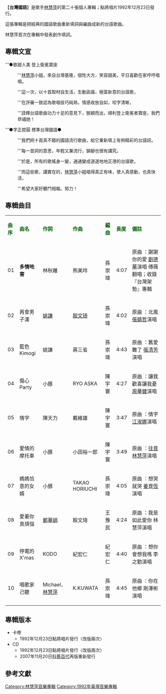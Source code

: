 {{unreferenced|time=2014-01-16T14:29:20+00:00}}
{{Infobox album <!-- See Wikipedia:WikiProject_Albums -->
| name       = 台灣國語
| type       = 專輯
| artist     = [[林慧萍|林慧萍]]
| cover      = 
| released   = 1992年12月23日
| genre      = [[華語流行音樂|華語流行音樂]]
| length     = 42 分 54 秒
| label      = 點將唱片
<!-- 未知參數 | number     = DJCD-9260 -->
| producer   = [[鄭華娟|鄭華娟]]
| prev_title = [[新戀情|新戀情]]
| prev_year  = 1992 <!-- 7月 -->
| next_title = [[林慧萍_細說從頭_1|林慧萍 細說從頭 1]]
| next_year  = 1993
}}
【'''台灣國語'''】是歌手[[林慧萍|林慧萍]]的第二十張個人專輯；點將唱片1992年12月23日發行。

這張專輯是把經典的國語歌曲重新填詞與編曲成新的台語歌曲。

林慧萍首次在專輯中發表創作填詞。


==專輯文宣==
'''●歌甜人美    登上衛冕寶座

:'''[[林慧萍|林慧萍]]小姐，來自台灣基隆，個性大方，笑容甜美，平日喜歡在家哼哼唱唱。

:'''這一次，以十首取材自生活，生動詼諧，極富新意的台語歌，

:'''在評審一致認為歌唱技巧純熟，情感收放自如，咬字清晰，

:'''詮釋台語歌曲功力十足的意見下，脫穎而出，順利登上衛冕者寶座，我們恭禧她！


'''●字正腔圓    標準台灣國語●

:'''我們把十首真不錯的國語流行歌曲，給它重新填上有夠精彩的台語詞，

:'''每一首詞的意思，年輕又兼流行，韻腳也很有講究。

:'''於是，所有的歌搖身一變，通通變成道道地地正港的台語歌，

:'''而這些歌，講實在的，[[林慧萍|林慧萍]]小姐唱得真正有味，使人真感動，也真快活，

:'''希望大家好聽鬥相報。努力！


==專輯曲目==
{| class="wikitable"
|-
| <font color=darkgreen>'''曲序'''</font> || <font color=darkgreen>'''曲名'''</font> || <font color=darkgreen>'''作詞'''</font> || <font color=darkgreen>'''作曲'''</font> || <font color=darkgreen>'''編曲'''</font> || <font color=darkgreen>'''長度'''</font>  || <font color=darkgreen>'''備註'''</font>
|-
| 01 || '''多情吔害''' || 林秋離 || 熊美玲 || 孫崇瑋 || 4:07 || 原曲 ：謝謝你的愛 [[劉德華|劉德華]]演唱
傅薇翻唱；收錄『台灣架勢』專輯
|-
| 02 || 再會男子漢 || [[姚謙|姚謙]] || [[殷文琦|殷文琦]] || 孫崇瑋 || 4:02 || 原曲 ：北風 [[張鎬哲|張鎬哲]]演唱
|-
| 03 || 藍色Kimogi || 姚謙 || 蔣三省 || 孫崇瑋 || 4:43 || 原曲 ：舊愛難了 [[張清芳|張清芳]]演唱
|-
| 04 || 傷心Party || 小豚 || RYO ASKA || 陳宇寰 || 4:27 || 原曲 ：讓我歡喜讓我憂 [[周華健|周華健]]演唱
|-
| 05 || 情字 || 陳天力 || 戴維雄 || 陳宇寰 || 3:47 || 原曲 ：情字 [[江淑娜|江淑娜]]演唱
|-
| 06 || 愛情的摩托車 || 小豚 || 小田裕一郎 || 陳宇寰 || 3:49 || 原曲 ：[[往昔|往昔]] [[林慧萍|林慧萍]]演唱
|-
| 07 || 媽媽恰意的女婿 || 小豚 || TAKAO HORIUCHI || 孫崇瑋  || 4:05 || 原曲 ：想哭就哭 [[姜育恆|姜育恆]]演唱
|-
| 08 || 愛著你真煩惱 || [[鄭華娟|鄭華娟]] || 殷文琦 || 王豫民  || 4:24 || 原曲 ：我是如此愛你 林慧萍演唱
|-
| 09 || 停電的X'mas || KODO || 紀宏仁 || 紀宏仁 || 4:40 || 原曲 ：想你會想我嗎 李之勤演唱
|-
| 10 || 唱歌家己聽 || Michael、[[林慧萍|林慧萍]] || K.KUWATA || 孫崇瑋 || 4:45 || 原曲 ：你在他鄉 剛澤彬演唱 
|}

== 專輯版本 ==
*卡帶
**1992年12月23日點將唱片發行〈改版兩次〉
*CD
**1992年12月23日點將唱片發行〈改版兩次〉
**2007年11月20日[[科藝百代|科藝百代]]再版重新發行


==參考文獻==
{{reflist}}

[[Category:林慧萍音樂專輯|Category:林慧萍音樂專輯]]
[[Category:1992年臺灣音樂專輯|Category:1992年臺灣音樂專輯]]